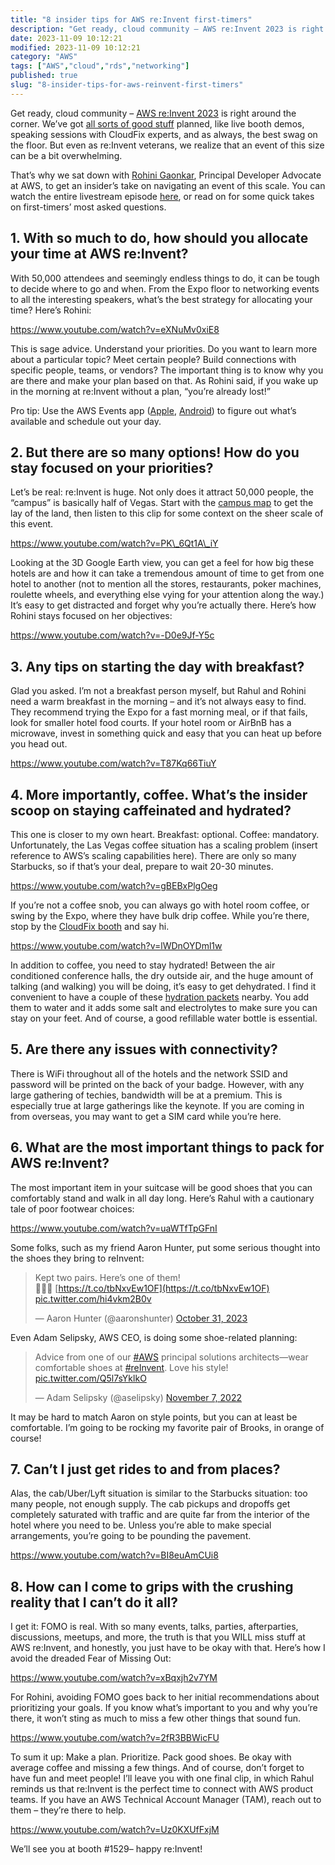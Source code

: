 ```yaml
---
title: "8 insider tips for AWS re:Invent first-timers"
description: "Get ready, cloud community – AWS re:Invent 2023 is right around the corner. We’ve got all sorts of good stuff planned, like live booth demos, speaking sessions..."
date: 2023-11-09 10:12:21
modified: 2023-11-09 10:12:21
category: "AWS"
tags: ["AWS","cloud","rds","networking"]
published: true
slug: "8-insider-tips-for-aws-reinvent-first-timers"
---
```


Get ready, cloud community – [AWS re:Invent 2023](https://reinvent.awsevents.com/) is right around the corner. We’ve got [all sorts of good stuff](/reinvent/) planned, like live booth demos, speaking sessions with CloudFix experts, and as always, the best swag on the floor. But even as re:Invent veterans, we realize that an event of this size can be a bit overwhelming. 

That’s why we sat down with [Rohini Gaonkar](https://www.linkedin.com/in/rohinigaonkar/), Principal Developer Advocate at AWS, to get an insider’s take on navigating an event of this scale. You can watch the entire livestream episode [here](/livestream/aws-reinvent-2023-top-tips-for-first-timers/), or read on for some quick takes on first-timers’ most asked questions.

## 1\. With so much to do, how should you allocate your time at AWS re:Invent?

With 50,000 attendees and seemingly endless things to do, it can be tough to decide where to go and when. From the Expo floor to networking events to all the interesting speakers, what’s the best strategy for allocating your time? Here’s Rohini:

https://www.youtube.com/watch?v=eXNuMv0xiE8

This is sage advice. Understand your priorities. Do you want to learn more about a particular topic? Meet certain people? Build connections with specific people, teams, or vendors? The important thing is to know why you are there and make your plan based on that. As Rohini said, if you wake up in the morning at re:Invent without a plan, “you’re already lost!” 

Pro tip: Use the AWS Events app ([Apple](https://apps.apple.com/us/app/aws-events/id1457242918), [Android](https://play.google.com/store/apps/details?id=com.mobiquityinc.awsevents&hl=en_US&gl=US&pli=1)) to figure out what’s available and schedule out your day.

## 2\. But there are so many options! How do you stay focused on your priorities?

Let’s be real: re:Invent is huge. Not only does it attract 50,000 people, the “campus” is basically half of Vegas. Start with the [campus map](https://reinvent.awsevents.com/campus/) to get the lay of the land, then listen to this clip for some context on the sheer scale of this event. 

https://www.youtube.com/watch?v=PK\_6Qt1A\_iY

Looking at the 3D Google Earth view, you can get a feel for how big these hotels are and how it can take a tremendous amount of time to get from one hotel to another (not to mention all the stores, restaurants, poker machines, roulette wheels, and everything else vying for your attention along the way.) It’s easy to get distracted and forget why you’re actually there. Here’s how Rohini stays focused on her objectives:

https://www.youtube.com/watch?v=-D0e9Jf-Y5c

## 3\. Any tips on starting the day with breakfast?

Glad you asked. I’m not a breakfast person myself, but Rahul and Rohini need a warm breakfast in the morning – and it’s not always easy to find. They recommend trying the Expo for a fast morning meal, or if that fails, look for smaller hotel food courts. If your hotel room or AirBnB has a microwave, invest in something quick and easy that you can heat up before you head out. 

https://www.youtube.com/watch?v=T87Kq66TiuY

## 4\. More importantly, coffee. What’s the insider scoop on staying caffeinated and hydrated?

This one is closer to my own heart. Breakfast: optional. Coffee: mandatory. Unfortunately, the Las Vegas coffee situation has a scaling problem (insert reference to AWS’s scaling capabilities here). There are only so many Starbucks, so if that’s your deal, prepare to wait 20-30 minutes.

https://www.youtube.com/watch?v=gBEBxPlgOeg

If you’re not a coffee snob, you can always go with hotel room coffee, or swing by the Expo, where they have bulk drip coffee. While you’re there, stop by the [CloudFix booth](/reinvent/) and say hi. 

https://www.youtube.com/watch?v=lWDnOYDml1w

In addition to coffee, you need to stay hydrated! Between the air conditioned conference halls, the dry outside air, and the huge amount of talking (and walking) you will be doing, it’s easy to get dehydrated. I find it convenient to have a couple of these [hydration packets](https://www.amazon.com/Liquid-I-V-Multiplier-Electrolyte-Supplement/dp/B01IT9NLHW/ref=sr_1_5_pp?crid=2DNQPYP8NVBNE&keywords=liquid+iv+variety+pack&qid=1698865260&sprefix=liquid+IV%2Caps%2C158&sr=8-5) nearby. You add them to water and it adds some salt and electrolytes to make sure you can stay on your feet. And of course, a good refillable water bottle is essential.

## 5\. Are there any issues with connectivity?

There is WiFi throughout all of the hotels and the network SSID and password will be printed on the back of your badge. However, with any large gathering of techies, bandwidth will be at a premium. This is especially true at large gatherings like the keynote. If you are coming in from overseas, you may want to get a SIM card while you’re here.

## 6\. What are the most important things to pack for AWS re:Invent?

The most important item in your suitcase will be good shoes that you can comfortably stand and walk in all day long. Here’s Rahul with a cautionary tale of poor footwear choices:

https://www.youtube.com/watch?v=uaWTfTpGFnI

Some folks, such as my friend Aaron Hunter, put some serious thought into the shoes they bring to reInvent:

> Kept two pairs. Here’s one of them!  
> 💛💖💙 [https://t.co/tbNxvEw1OF](https://t.co/tbNxvEw1OF) [pic.twitter.com/hi4vkm2B0v](https://t.co/hi4vkm2B0v)
> 
> — Aaron Hunter (@aaronshunter) [October 31, 2023](https://twitter.com/aaronshunter/status/1719379206407123350?ref_src=twsrc%5Etfw)

Even Adam Selipsky, AWS CEO, is doing some shoe-related planning:

> Advice from one of our [#AWS](https://twitter.com/hashtag/AWS?src=hash&ref_src=twsrc%5Etfw) principal solutions architects—wear comfortable shoes at [#reInvent](https://twitter.com/hashtag/reInvent?src=hash&ref_src=twsrc%5Etfw). Love his style! [pic.twitter.com/Q5l7sYklkO](https://t.co/Q5l7sYklkO)
> 
> — Adam Selipsky (@aselipsky) [November 7, 2022](https://twitter.com/aselipsky/status/1589645626769543168?ref_src=twsrc%5Etfw)

It may be hard to match Aaron on style points, but you can at least be comfortable. I’m going to be rocking my favorite pair of Brooks, in orange of course! 

## 7\. Can’t I just get rides to and from places?

Alas, the cab/Uber/Lyft situation is similar to the Starbucks situation: too many people, not enough supply. The cab pickups and dropoffs get completely saturated with traffic and are quite far from the interior of the hotel where you need to be. Unless you’re able to make special arrangements, you’re going to be pounding the pavement.

https://www.youtube.com/watch?v=BI8euAmCUi8

## 8\. How can I come to grips with the crushing reality that I can’t do it all?

I get it: FOMO is real. With so many events, talks, parties, afterparties, discussions, meetups, and more, the truth is that you WILL miss stuff at AWS re:Invent, and honestly, you just have to be okay with that. Here’s how I avoid the dreaded Fear of Missing Out:

https://www.youtube.com/watch?v=xBqxjh2v7YM

For Rohini, avoiding FOMO goes back to her initial recommendations about prioritizing your goals. If you know what’s important to you and why you’re there, it won’t sting as much to miss a few other things that sound fun. 

https://www.youtube.com/watch?v=2fR3BBWicFU

To sum it up: Make a plan. Prioritize. Pack good shoes. Be okay with average coffee and missing a few things. And of course, don’t forget to have fun and meet people! I’ll leave you with one final clip, in which Rahul reminds us that re:Invent is the perfect time to connect with AWS product teams. If you have an AWS Technical Account Manager (TAM), reach out to them – they’re there to help. 

https://www.youtube.com/watch?v=Uz0KXUfFxjM

We’ll see you at booth #1529– happy re:Invent!
